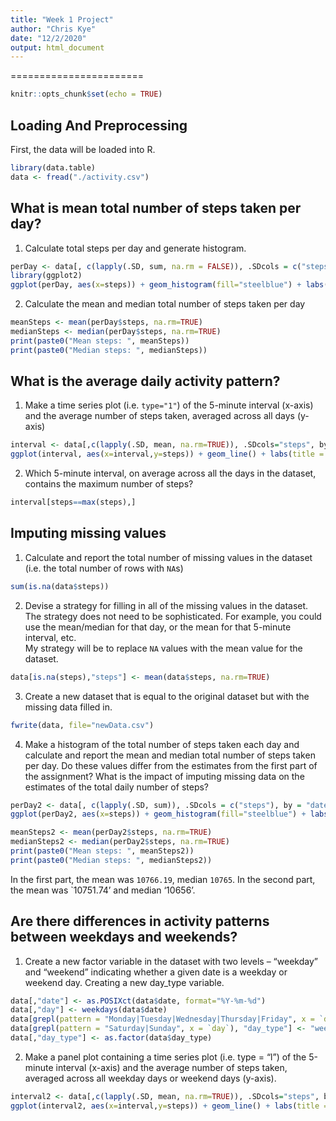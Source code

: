 ```yaml
---
title: "Week 1 Project"
author: "Chris Kye"
date: "12/2/2020"
output: html_document
---
```

=======================

```r
knitr::opts_chunk$set(echo = TRUE)
```

## Loading And Preprocessing##
First, the data will be loaded into R.
```r
library(data.table)
data <- fread("./activity.csv")
```

## What is mean total number of steps taken per day?##
1. Calculate total steps per day and generate histogram.
```r
perDay <- data[, c(lapply(.SD, sum, na.rm = FALSE)), .SDcols = c("steps"), by = .(date)] 
library(ggplot2)
ggplot(perDay, aes(x=steps)) + geom_histogram(fill="steelblue") + labs(title = "Steps per day", x="Steps")

```

2. Calculate the mean and median total number of steps taken per day
```r
meanSteps <- mean(perDay$steps, na.rm=TRUE)
medianSteps <- median(perDay$steps, na.rm=TRUE)
print(paste0("Mean steps: ", meanSteps))
print(paste0("Median steps: ", medianSteps))
```

## What is the average daily activity pattern?##
1. Make a time series plot (i.e. `type="1"`) of the 5-minute interval (x-axis) and the average number of steps taken, averaged across all days (y-axis)
```r
interval <- data[,c(lapply(.SD, mean, na.rm=TRUE)), .SDcols="steps", by = "interval"]
ggplot(interval, aes(x=interval,y=steps)) + geom_line() + labs(title = "Average Steps per Interval", x="Interval", y="Steps")
```
2. Which 5-minute interval, on average across all the days in the dataset, contains the maximum number of steps?
```r
interval[steps==max(steps),]
```

## Imputing missing values##
1. Calculate and report the total number of missing values in the dataset (i.e. the total number of rows with `NA`s)
```r
sum(is.na(data$steps))
```
2. Devise a strategy for filling in all of the missing values in the dataset. The strategy does not need to be sophisticated. For example, you could use the mean/median for that day, or the mean for that 5-minute interval, etc.  
My strategy will be to replace `NA` values with the mean value for the dataset.
```r
data[is.na(steps),"steps"] <- mean(data$steps, na.rm=TRUE)
```
3. Create a new dataset that is equal to the original dataset but with the missing data filled in.
```r
fwrite(data, file="newData.csv")
```
4. Make a histogram of the total number of steps taken each day and calculate and report the mean and median total number of steps taken per day. Do these values differ from the estimates from the first part of the assignment? What is the impact of imputing missing data on the estimates of the total daily number of steps?
```r
perDay2 <- data[, c(lapply(.SD, sum)), .SDcols = c("steps"), by = "date"]
ggplot(perDay2, aes(x=steps)) + geom_histogram(fill="steelblue") + labs(title = "Steps per day", x="Steps")

meanSteps2 <- mean(perDay2$steps, na.rm=TRUE)
medianSteps2 <- median(perDay2$steps, na.rm=TRUE)
print(paste0("Mean steps: ", meanSteps2))
print(paste0("Median steps: ", medianSteps2))
```
In the first part, the mean was `10766.19`, median `10765`. In the second part, the mean was `10751.74' and median '10656'.

## Are there differences in activity patterns between weekdays and weekends?##
1. Create a new factor variable in the dataset with two levels -- "weekday" and "weekend" indicating whether a given date is a weekday or weekend day.
Creating a new day_type variable.
```r
data[,"date"] <- as.POSIXct(data$date, format="%Y-%m-%d")
data[,"day"] <- weekdays(data$date)
data[grepl(pattern = "Monday|Tuesday|Wednesday|Thursday|Friday", x = `day`), "day_type"] <- "weekday"
data[grepl(pattern = "Saturday|Sunday", x = `day`), "day_type"] <- "weekend"
data[,"day_type"] <- as.factor(data$day_type)
```
2. Make a panel plot containing a time series plot (i.e. type = "l") of the 5-minute interval (x-axis) and the average number of steps taken, averaged across all weekday days or weekend days (y-axis).
```r
interval2 <- data[,c(lapply(.SD, mean, na.rm=TRUE)), .SDcols="steps", by = c("interval","day_type")]
ggplot(interval2, aes(x=interval,y=steps)) + geom_line() + labs(title = "Average Steps per Interval, Weekday vs Weekend", x="Interval", y="Steps") + facet_wrap(~`day_type` , ncol = 1, nrow=2)
```
